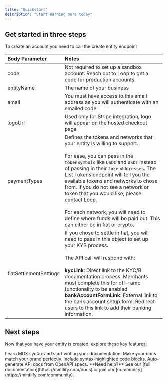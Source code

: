 ```yaml
---
title: "Quickstart"
description: "Start earning more today"
---
```


## Get started in three steps

To create an account you need to call the create entity endpoint

| Body Parameter         | Notes                                                                                                                                                                                                                                                                                                                                                                                                                                                                                                 |
| :--------------------- | :---------------------------------------------------------------------------------------------------------------------------------------------------------------------------------------------------------------------------------------------------------------------------------------------------------------------------------------------------------------------------------------------------------------------------------------------------------------------------------------------------- |
| code                   | Not required to set up a sandbox account. Reach out to Loop to get a code for production accounts.                                                                                                                                                                                                                                                                                                                                                                                                    |
| entityName             | The name of your business                                                                                                                                                                                                                                                                                                                                                                                                                                                                             |
| email                  | You must have access to this email address as you will authenticate with an emailed code                                                                                                                                                                                                                                                                                                                                                                                                              |
| logoUrl                | Used only for Stripe integration; logo will appear on the hosted checkout page                                                                                                                                                                                                                                                                                                                                                                                                                        |
| paymentTypes           | Defines the tokens and networks that your entity is willing to support. <br /><br />For ease, you can pass in the `tokenSymbols` like `USDC` and `USDT` instead of passing in their `tokenAddresses`. The List Tokens endpoint will tell you the available tokens and networks to chose from. If you do not see a network or token that you would like, please contact Loop.<br /><br />For each network, you will need to define where funds will be paid out. This can either be in fiat or crypto. |
| fiatSettlementSettings | If you chose to settle in fiat, you will need to pass in this object to set up your KYB process. <br /><br />The API call will respond with: <br /><br />**kycLink**: Direct link to the KYC/B documentation process. Merchants must complete this for off-ramp functionality to be enabled  **bankAccountFormLink**: External link to the bank account setup form. Redirect users to this link to add their banking information.                                                                     |

## Next steps

Now that you have your entity is created, explore these key features:

<CardGroup cols={2}>
  <Card title="Write Content" icon="pen-to-square" href="/essentials/markdown">
    Learn MDX syntax and start writing your documentation.
  </Card>
  <Card title="Customize style" icon="palette" href="/essentials/settings">
    Make your docs match your brand perfectly.
  </Card>
  <Card title="Add code examples" icon="square-code" href="/essentials/code">
    Include syntax-highlighted code blocks.
  </Card>
  <Card title="API documentation" icon="code" href="/api-reference/introduction">
    Auto-generate API docs from OpenAPI specs.
  </Card>
</CardGroup>

<Note>
  **Need help?** See our [full documentation](https://mintlify.com/docs) or join our [community](https://mintlify.com/community).
</Note>